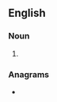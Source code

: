 ==English==

===Noun===
{{head|en|noun plural form}}

# {{plural of|ardeb|lang=en}}

===Anagrams===
* {{anagrams|en|a=abders|beards|breads|debars|sabred|serdab}}